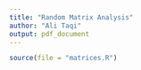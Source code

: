 ```yaml
---
title: "Random Matrix Analysis"
author: "Ali Taqi"
output: pdf_document
---
```


```r
source(file = "matrices.R")
```
